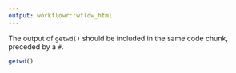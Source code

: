 ```yaml
---
output: workflowr::wflow_html
---
```


The output of `getwd()` should be included in the same code chunk, preceded by a
`#`.

```r
getwd()
```
